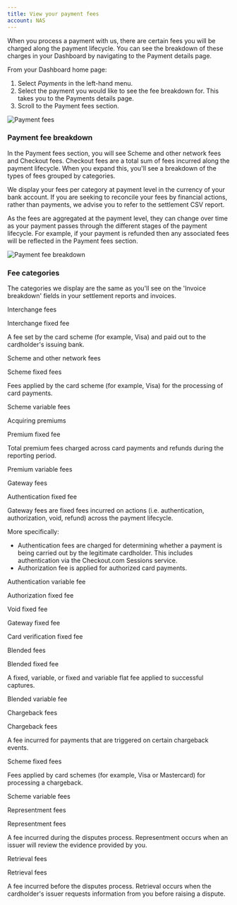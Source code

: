 ```yaml
--- 
title: View your payment fees
account: NAS
---
```


When you process a payment with us, there are certain fees you will be charged along the payment lifecycle. You can see the breakdown of these charges in your Dashboard by navigating to the Payment details page.

From your Dashboard home page: 

1. Select _Payments_ in the left-hand menu.
2. Select the payment you would like to see the fee breakdown for. This takes you to the Payments details page. 
3. Scroll to the Payment fees section.

<img src="/NAS/Dashboard/View_your_payment_fees/payment_fees.png" withFullscreenPreview alt="Payment fees" />


### Payment fee breakdown

In the Payment fees section, you will see Scheme and other network fees and Checkout fees. Checkout fees are a total sum of fees incurred along the payment lifecycle. When you expand this, you'll see a breakdown of the types of fees grouped by categories.

<TipBox variant='info'>

We display your fees per category at payment level in the currency of your bank account. If you are seeking to reconcile your fees by financial actions, rather than payments, we advise you to refer to the settlement CSV report.

As the fees are aggregated at the payment level, they can change over time as your payment passes through the different stages of the payment lifecycle. For example, if your payment is refunded then any associated fees will be reflected in the Payment fees section.

</TipBox>

<img src="/NAS/Dashboard/View_your_payment_fees/payment_fee_breakdown.png" withFullscreenPreview alt="Payment fee breakdown"/>

### Fee categories

The categories we display are the same as you'll see on the 'Invoice breakdown' fields in your settlement reports and invoices.

<Table>
<TableHead headers={['Category','Breakdown type','Fee description']}/>
<TableBody>
<TableRow>
<TableCell>

Interchange fees

</TableCell>
<TableCell>

Interchange fixed fee

</TableCell>
<TableCell>

A fee set by the card scheme (for example, Visa) and paid out to the cardholder's issuing bank.

</TableCell>
</TableRow>
<TableRow>
<TableCell rowSpan='2'>

Scheme and other network fees

</TableCell>
<TableCell>

Scheme fixed fees

</TableCell>
<TableCell rowSpan='2'>

Fees applied by the card scheme (for example, Visa) for the processing of card payments.

</TableCell>
</TableRow>
<TableRow>
<TableCell>

Scheme variable fees

</TableCell>
</TableRow>
<TableRow>
<TableCell rowSpan='2'>

Acquiring premiums

</TableCell>
<TableCell>

Premium fixed fee

</TableCell>
<TableCell rowSpan='2'>

Total premium fees charged across card payments and refunds during the reporting period.

</TableCell>
</TableRow>
<TableRow>
<TableCell>

Premium variable fees

</TableCell>
</TableRow>
<TableRow>
<TableCell rowSpan='6'>

Gateway fees

</TableCell>
<TableCell>

Authentication fixed fee

</TableCell>
<TableCell rowSpan='6'>

Gateway fees are fixed fees incurred on actions (i.e. authentication, authorization, void, refund) across the payment lifecycle.

More specifically:

- Authentication fees are charged for determining whether a payment is being carried out by the legitimate cardholder. This includes authentication via the Checkout.com Sessions service.
- Authorization fee is applied for authorized card payments.

</TableCell>
</TableRow>
<TableRow>
<TableCell>

Authentication variable fee

</TableCell>
</TableRow>
<TableRow>
<TableCell>

Authorization fixed fee

</TableCell>
</TableRow>
<TableRow>
<TableCell>

Void fixed fee

</TableCell>
</TableRow>
<TableRow>
<TableCell>

Gateway fixed fee

</TableCell>
</TableRow>
<TableRow>
<TableCell>

Card verification fixed fee

</TableCell>
</TableRow>
<TableRow>
<TableCell rowSpan='2'>

Blended fees

</TableCell>
<TableCell>

Blended fixed fee

</TableCell>
<TableCell rowSpan='2'>

A fixed, variable, or fixed and variable flat fee applied to successful captures.

</TableCell>
</TableRow>
<TableRow>
<TableCell>

Blended variable fee

</TableCell>
</TableRow>
<TableRow>
<TableCell rowSpan='4'>

Chargeback fees

</TableCell>
<TableCell rowSpan='2'>

Chargeback fees

</TableCell>
<TableCell rowSpan='2'>

A fee incurred for payments that are triggered on certain chargeback events.

</TableCell>
</TableRow>
<TableRow>
</TableRow>
<TableRow>
<TableCell>

Scheme fixed fees

</TableCell>
<TableCell rowSpan='2'>

Fees applied by card schemes (for example, Visa or Mastercard) for processing a chargeback.

</TableCell>
</TableRow>
<TableRow>
<TableCell>

Scheme variable fees

</TableCell>
</TableRow>
<TableRow>
<TableCell>

Representment fees

</TableCell>
<TableCell>

Representment fees

</TableCell>
<TableCell>

A fee incurred during the disputes process. Representment occurs when an issuer will review the evidence provided by you.

</TableCell>
</TableRow>
<TableRow>
<TableCell>

Retrieval fees

</TableCell>
<TableCell>

Retrieval fees

</TableCell>
<TableCell>

A fee incurred before the disputes process. Retrieval occurs when the cardholder's issuer requests information from you before raising a dispute.

</TableCell>
</TableRow>
</TableBody>
</Table>
